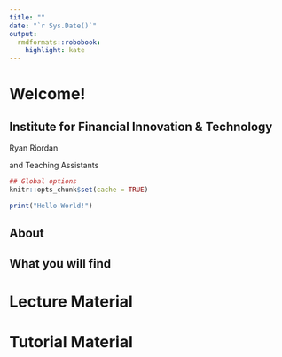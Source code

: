 ```yaml
---
title: ""
date: "`r Sys.Date()`"
output:
  rmdformats::robobook:
    highlight: kate
---
```


# Welcome! 

## Institute for Financial Innovation & Technology

Ryan Riordan

and Teaching Assistants
```r
## Global options
knitr::opts_chunk$set(cache = TRUE)

print("Hello World!")
```

## About

## What you will find


# Lecture Material

# Tutorial Material
